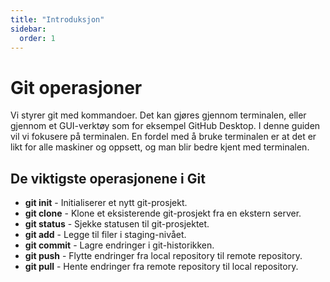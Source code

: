 ```yaml
---
title: "Introduksjon"
sidebar:
  order: 1
---
```


# Git operasjoner

Vi styrer git med kommandoer. Det kan gjøres gjennom terminalen, eller gjennom et GUI-verktøy som for eksempel GitHub Desktop. I denne guiden vil vi fokusere på terminalen. En fordel med å bruke terminalen er at det er likt for alle maskiner og oppsett, og man blir bedre kjent med terminalen.

## De viktigste operasjonene i Git

- **git init** - Initialiserer et nytt git-prosjekt.
- **git clone** - Klone et eksisterende git-prosjekt fra en ekstern server.
- **git status** - Sjekke statusen til git-prosjektet.
- **git add** - Legge til filer i staging-nivået.
- **git commit** - Lagre endringer i git-historikken.
- **git push** - Flytte endringer fra local repository til remote repository.
- **git pull** - Hente endringer fra remote repository til local repository.
